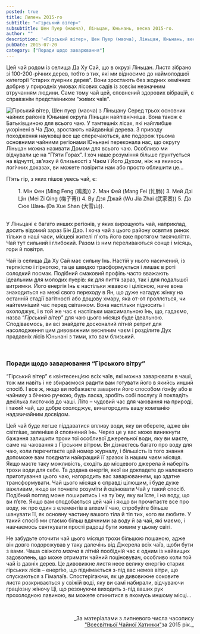 ```yaml
---
posted: true
title: Липень 2015-го
subtitle: "«Гірський вітер»"
subsubtitle: Шен Пуер (маоча), Ліньцан, Юньнань, весна 2015-го.
author: ""
description: '«Гірський вітер», Шен Пуер (маоча), Ліньцан, Юньнань, весна 2015-го.'
pubDate: 2015-07-20
category: ["Поради щодо заварювання"]
---
```



Цей чай родом із селища Да Ху Сай, що в окрузі Ліньцан. Листя зібрано зі 100-200-річних дерев, тобто з тих, які ми відносимо до наймолодшої категорії “старих пуерних дерев”. Вони зростають без жодних хемічних добрив у природніх умовах лісових садів із зовсім незначним втручанням людини. Саме тому чай цей, сповнений здорових вібрацій, є справжнім представником “живих чаїв”.

<Image src={Image1}  class="float-right" alt="Гірський вітер, Шен пуер (маоча) з Ліньцану" /> Серед трьох основних чайних районів Юньнані округа Ліньцан найпівнічніша. Вона також є Батьківщиною для всього чаю. У тамтешніх лісах, які найглибше укорінені в Ча Дао, зростають найдавніші дерева. З приводу походження науковці все ще сперечаються, але подорож трьома основними чайними регіонами Юньнані переконала нас, що округу Ліньцан можна називати Домом для всього чаю. Особливо ми відчували це на “П’яти Горах”. І хоч наше розуміння більше ґрунтується на відчутті, зв’язку й близькості з Чаєм ї Його Духом, ніж на якихось логічних доказах, ви можете повірити нам або просто облишити це...

П’ять гір, з яких пішов увесь чай, є:

<section style="padding: 0 0 1rem 2rem;">
    1. Мін Фен (Ming Feng (鳴風))
    2. Ман Фей (Mang Fei (忙肺))
    3. Мей Дзі Цін (Mei Zi Qing (梅子菁))
    4. Ву Дзя Джай (Wu Jia Zhai (武家寨))
    5. Да Сюе Шань (Da Xue Shan (大雪山)).
</section>

У Ліньцані є багато инших регіонів, у яких вирощують чай, наприклад, досить відомий зараз Бін Дао. І хоча чай з цього району освятив ринок тільки в наші часи, місцеві жителі п'ють його вже протягом тисячоліття. Чай тут сильний і глибокий. Разом із ним переливаються сонце і місяць, гори й повітря.

Чай із селища Да Ху Сай має сильну Інь. Настій у нього насичений, із терпкістю і гіркотою, та це швидко трасформується і лишає в роті солодкий посмак. Подібний смаковий профіль часто вважають ідеальним для молодих пуерів: як для пиття зараз, так і для подальшої витримки. Його енергія Інь є настільки жвавою і цілісною, наче вона знаходиться на межі свого переходу в Ян, що дуже нагадує жінку на останній стадії вагітності або дощову хмару, яка от-от проллється, чи найтемніший час перед світанком. Вона настільки підносить і охолоджує, і в той же час є настільки максимальною Інь, що, гадаємо, назва “_Гірський вітер_” для чаю цього місяця буде ідеальною. Сподіваємось, ви всі знайдете досконалий літній ретрит для насолодження цим дивовижним весняним чаєм і розділите Дух прадавніх лісів Юньнані з тими, хто вам близький.

<p>&nbsp;</p>

### Поради щодо заварювання “Гірського вітру”

“Гірський вітер” є квінтесенцією всіх чаїв, які можна заварювати в чаші, тож ми навіть і не збираємося радити вам готувати його в якийсь инший спосіб. І все ж, якщо ви побажаєте заварити його способом ґонфу або в чайнику з бічною ручкою, будь ласка, зробіть собі послугу й покладіть декілька листочків до чаші. Літо – чудовий час для чаювання на природі, і такий чай, що добре охолоджує, винагородить вашу компанію надзвичайним досвідом.

Цей чай буде легше піддаватися впливу води, яку ви оберете, адже він світліше, зеленіше й сповнений Інь. Через це у вас може виникнути бажання залишити трохи тої особливої джерельної води, яку ви маєте, саме на чаювання з Гірським вітром. Ви дізнаєтесь багато про воду для чаю, коли перечитаєте цей номер журналу, і більшість із того знання допоможе вам поєднати найкращий її зразок із нашим чаєм місяця. Якщо маєте таку можливість, сходіть до місцевого джерела й наберіть трохи води для себе. Та додана енергія, якої ви докладете до належного приготування цього чаю, нагородить вас заварюванням, що здатне трансформувати. Чай цього місяця є справді цілющим, і буде дуже важливим, якщо ви почнете розуміти й оцінювати Чай у такий спосіб. Подібний погляд може поширитись і на ту їжу, яку ви їсте, і на воду, що ви п’єте. Якщо вам сподобається цей чай і якщо ви прочитаєте все про воду, як про один з елементів в алхемії чаю, спробуйте більше шанувати її, як основну частину вашого тіла й тіл тих, кого ви любите. У такий спосіб ми стаємо більш вдячними за воду й за чай, які маємо, і навчаємось святкувати прості радощі бути живим у цьому світі.

Не забудьте оточити чай цього місяця трохи більшою пошаною, адже він довго подорожував у таку далечінь від Джерела всіх чаїв, щоби бути з вами. Чаша свіжого _маоча_ в літній пообідній час є одним із найвищих задоволень, що може отримати чайний поціновувач, особливо коли той чай із давніх дерев. Це дивовижне листя несе велику енергію старих гірських лісів – енергію, що піднімається з-під вас немов вітри, що спускаються з Гімалаїв. Спостерігаючи, як це дивовижне соковите листя розкривається у свіжій воді, яку ви самі набирали, відчуваючи граціозну жіночу Ці, що резонуючи виходить з-під ваших рук прохолодною лавиною, ви можете опинитися в якомусь иншому місці...

<p>&nbsp;</p>
<p align="right" style="font-size: 0.9rem;">_За матеріалами з липневого числа часопису<br /><a title="globalteahut.org" href="http://www.globalteahut.org/" target="blank" rel="noopener">"Всесвітньої Чайної Хатинки"</a>за 2015 рік._</p>
